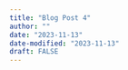 ```yaml
---
title: "Blog Post 4"
author: ""
date: "2023-11-13"
date-modified: "2023-11-13"
draft: FALSE
---
```


